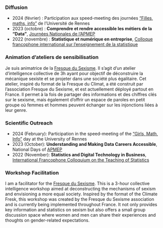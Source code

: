 ::: {.content-visible when-profile="french"}
### Diffusion

-   2024 (février) : Participation aux speed-meeting des journées ["Filles, maths, info"](https://filles-et-maths.fr/evenements/journee-filles-maths-info-19-fevrier-2024/) de l'Université de Rennes
-   2023 (octobre) : **Comprendre et rendre accessible les métiers de la "Data"**, [Journées Nationales de l'APMEP](https://jnrennes.apmep.fr/index.php?page=programme/programme&select=conferences)
-   2022 (novembre) : **Statistique et numérique en entreprise**, [Colloque francophone international sur l'enseignement de la statistique](https://cfies2022.sciencesconf.org/resource/page/id/17)

### Animation d'ateliers de sensibilisation

Je suis animatrice de la [Fresque du Sexisme](https://fresque-du-sexisme.org/). Il s'agit d'un atelier d'intelligence collective de 3h ayant pour objectif de déconstruire la mécanique sexiste et se projeter dans une société plus égalitaire. Cet atelier, inspiré du format de la Fresque du Climat, a été construit par l'association Fresque du Sexisme, et est actuellement déployé partout en France. Il permet à la fois de partager des informations et des chiffres clés sur le sexisme, mais également d'offrir un espace de paroles en petit groupe où femmes et hommes peuvent échanger sur les injonctions liées à leur genre.
:::

::: {.content-visible when-profile="english"}
### Scientific Outreach

-   2024 (February): Participation in the speed-meeting of the ["Girls, Math, Info"]((https://filles-et-maths.fr/evenements/journee-filles-maths-info-19-fevrier-2024/)) day at the University of Rennes
-   2023 (October): **Understanding and Making Data Careers Accessible**, National Days of [APMEP]((https://jnrennes.apmep.fr/index.php?page=programme/programme&select=conferences))
-   2022 (November): **Statistics and Digital Technology in Business**, [International Francophone Colloquium on the Teaching of Statistics](https://cfies2022.sciencesconf.org/resource/page/id/17)

### Workshop Facilitation

I am a facilitator for the [Fresque du Sexisme](https://fresque-du-sexisme.org/). This is a 3-hour collective intelligence workshop aimed at deconstructing the mechanisms of sexism and envisioning a more equal society. Inspired by the format of the Climate Fresk, this workshop was created by the Fresque du Sexisme association and is currently being implemented throughout France. It not only provides key information and statistics on sexism but also offers a small group discussion space where women and men can share their experiences and thoughts on gender-related expectations.
:::